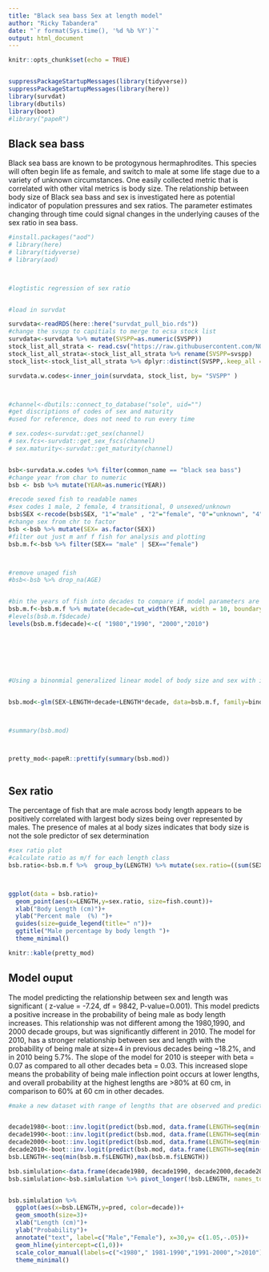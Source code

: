 ```yaml
---
title: "Black sea bass Sex at length model"
author: "Ricky Tabandera"
date: "`r format(Sys.time(), '%d %b %Y')`"
output: html_document
---
```


```r
knitr::opts_chunk$set(echo = TRUE)


suppressPackageStartupMessages(library(tidyverse))
suppressPackageStartupMessages(library(here))
library(survdat)
library(dbutils)
library(boot)
#library("papeR")

```

## Black sea bass 

Black sea bass are known to be protogynous hermaphrodites. This species will often begin life as female, and switch to male at some life stage due to a variety of unknown circumstances. One easily collected metric that is correlated with other vital metrics is body size. The relationship between body size of Black sea bass and sex is investigated here as potential indicator of population pressures and sex ratios. The parameter estimates changing through time could signal changes in the underlying causes of the sex ratio in sea bass.


```r
#install.packages("aod")
# library(here)
# library(tidyverse)
# library(aod)



#logtistic regression of sex ratio


#load in survdat

survdata<-readRDS(here::here("survdat_pull_bio.rds"))
#change the svspp to capitials to merge to ecsa stock list
survdata<-survdata %>% mutate(SVSPP=as.numeric(SVSPP))
stock_list_all_strata <- read.csv("https://raw.githubusercontent.com/NOAA-EDAB/ECSA/master/data/stock_list.csv")
stock_list_all_strata<-stock_list_all_strata %>% rename(SVSPP=svspp)
stock_list<-stock_list_all_strata %>% dplyr::distinct(SVSPP,.keep_all =T)

survdata.w.codes<-inner_join(survdata, stock_list, by= "SVSPP" )



#channel<-dbutils::connect_to_database("sole", uid="")
#get discriptions of codes of sex and maturity
#used for reference, does not need to run every time

# sex.codes<-survdat::get_sex(channel)
# sex.fcs<-survdat::get_sex_fscs(channel)
# sex.maturity<-survdat::get_maturity(channel)


bsb<-survdata.w.codes %>% filter(common_name == "black sea bass")
#change year from char to numeric 
bsb <- bsb %>% mutate(YEAR=as.numeric(YEAR))

#recode sexed fish to readable names
#sex codes 1 male, 2 female, 4 transitional, 0 unsexed/unknown   
bsb$SEX <-recode(bsb$SEX, "1"="male" , "2"="female", "0"="unknown", "4"= "transitional")
#change sex from chr to factor
bsb <-bsb %>% mutate(SEX= as.factor(SEX))
#filter out just m anf f fish for analysis and plotting
bsb.m.f<-bsb %>% filter(SEX== "male" | SEX=="female")



#remove unaged fish
#bsb<-bsb %>% drop_na(AGE)


#bin the years of fish into decades to compare if model parameters are chaging 
bsb.m.f<-bsb.m.f %>% mutate(decade=cut_width(YEAR, width = 10, boundary = 1980))
#levels(bsb.m.f$decade)
levels(bsb.m.f$decade)<-c( "1980","1990", "2000","2010")







#Using a binonmial generalized linear model of body size and sex with interaction between length and decade


bsb.mod<-glm(SEX~LENGTH+decade+LENGTH*decade, data=bsb.m.f, family=binomial)



#summary(bsb.mod)



pretty_mod<-papeR::prettify(summary(bsb.mod))



```

## Sex ratio

The percentage of fish that are male across body length appears to be positively correlated with largest body sizes being over represented by males. The presence of males at al body sizes indicates that body size is not the sole predictor of sex determination 


```r
#sex ratio plot
#calculate ratio as m/f for each length class 
bsb.ratio<-bsb.m.f %>%  group_by(LENGTH) %>% mutate(sex.ratio=((sum(SEX=="male")/length(SEX))*100), fish.count=length(SEX))



ggplot(data = bsb.ratio)+
  geom_point(aes(x=LENGTH,y=sex.ratio, size=fish.count))+
  xlab("Body Length (cm)")+
  ylab("Percent male  (%) ")+
  guides(size=guide_legend(title=" n"))+
  ggtitle("Male percentage by body length ")+
  theme_minimal()

```



```r
knitr::kable(pretty_mod)

```

## Model ouput 
The model predicting the relationship between sex and length was significant ( z-value = -7.24, df = 9842, P-value=0.001). This model predicts a positive increase in the probability of being male as body length increases. This relationship was not different among the 1980,1990, and 2000 decade groups, but was significantly different in 2010. The model for 2010, has a stronger relationship between sex and length with the probability of being male at size=4 in previous decades being ~18.2%, and in 2010 being 5.7%. The slope of the model for 2010 is steeper with beta = 0.07 as compared to all other decades beta = 0.03. This increased slope means the probability of being male inflection point occurs at lower lengths, and overall probability at the highest lengths are >80% at 60 cm, in comparison to 60% at 60 cm in other decades.




```r


#make a new dataset with range of lengths that are observed and predict values based on the model for each decade 


decade1980<-boot::inv.logit(predict(bsb.mod, data.frame(LENGTH=seq(min(bsb.m.f$LENGTH),max(bsb.m.f$LENGTH)), decade=rep("1980",61), type="response")))
decade1990<-boot::inv.logit(predict(bsb.mod, data.frame(LENGTH=seq(min(bsb.m.f$LENGTH),max(bsb.m.f$LENGTH)), decade=rep("1990",61), type="response")))
decade2000<-boot::inv.logit(predict(bsb.mod, data.frame(LENGTH=seq(min(bsb.m.f$LENGTH),max(bsb.m.f$LENGTH)), decade=rep("2000",61), type="response")))
decade2010<-boot::inv.logit(predict(bsb.mod, data.frame(LENGTH=seq(min(bsb.m.f$LENGTH),max(bsb.m.f$LENGTH)), decade=rep("2010",61), type="response")))
bsb.LENGTH<-seq(min(bsb.m.f$LENGTH),max(bsb.m.f$LENGTH))

bsb.simlulation<-data.frame(decade1980, decade1990, decade2000,decade2010,bsb.LENGTH)
bsb.simlulation<-bsb.simlulation %>% pivot_longer(!bsb.LENGTH, names_to="decade", values_to="pred")


bsb.simlulation %>%
  ggplot(aes(x=bsb.LENGTH,y=pred, color=decade))+
  geom_smooth(size=3)+
  xlab("Length (cm)")+
  ylab("Probability")+
  annotate("text", label=c("Male","Female"), x=30,y= c(1.05,-.05))+
  geom_hline(yintercept=c(1,0))+
  scale_color_manual(labels=c("<1980"," 1981-1990","1991-2000",">2010"), values =c( "blue","firebrick","darkviolet","deepskyblue"), name="Decade")+
  theme_minimal()



```






